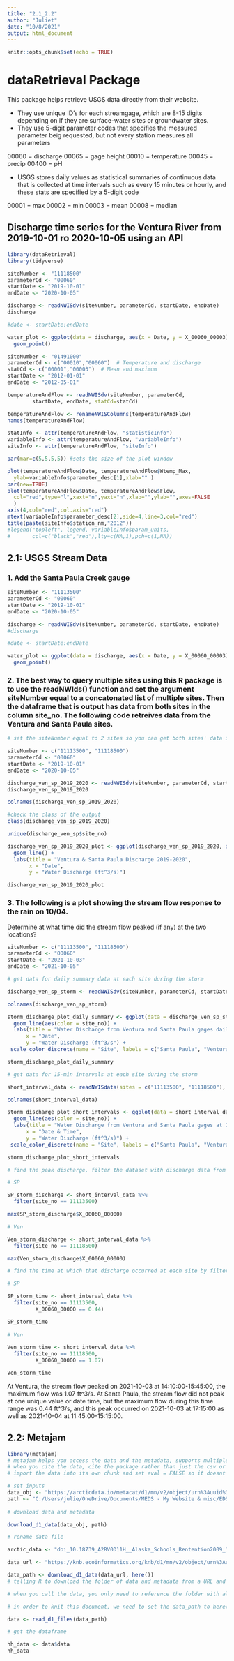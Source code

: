 ```yaml
---
title: "2.1_2.2"
author: "Juliet"
date: "10/8/2021"
output: html_document
---
```


```r
knitr::opts_chunk$set(echo = TRUE)
```

# dataRetrieval Package

This package helps retrieve USGS data directly from their website.

- They use unique ID's for each streamgage, which are 8-15 digits depending on if they are surface-water sites or groundwater sites.
- They use 5-digit parameter codes that specifies the measured parameter beig requested, but not every station measures all parameters

00060 = discharge 
00065 = gage height
00010 = temperature
00045 = precip
00400 = pH

- USGS stores daily values as statistical summaries of continuous data that is collected at time intervals such as every 15 minutes or hourly, and these stats are specified by a 5-digit code

00001 = max
00002 = min
00003 = mean
00008 = median

## Discharge time series for the Ventura River from 2019-10-01 ro 2020-10-05 using an API

```r
library(dataRetrieval)
library(tidyverse)

siteNumber <- "11118500"
parameterCd <- "00060" 
startDate <- "2019-10-01"
endDate <- "2020-10-05"

discharge <- readNWISdv(siteNumber, parameterCd, startDate, endDate)
discharge

#date <- startDate:endDate

water_plot <- ggplot(data = discharge, aes(x = Date, y = X_00060_00003)) +
  geom_point()
```

```r
siteNumber <- "01491000"
parameterCd <- c("00010","00060")  # Temperature and discharge
statCd <- c("00001","00003")  # Mean and maximum
startDate <- "2012-01-01"
endDate <- "2012-05-01"

temperatureAndFlow <- readNWISdv(siteNumber, parameterCd, 
        startDate, endDate, statCd=statCd)

temperatureAndFlow <- renameNWISColumns(temperatureAndFlow)
names(temperatureAndFlow)

statInfo <- attr(temperatureAndFlow, "statisticInfo")
variableInfo <- attr(temperatureAndFlow, "variableInfo")
siteInfo <- attr(temperatureAndFlow, "siteInfo")

par(mar=c(5,5,5,5)) #sets the size of the plot window

plot(temperatureAndFlow$Date, temperatureAndFlow$Wtemp_Max,
  ylab=variableInfo$parameter_desc[1],xlab="" )
par(new=TRUE)
plot(temperatureAndFlow$Date, temperatureAndFlow$Flow,
  col="red",type="l",xaxt="n",yaxt="n",xlab="",ylab="",axes=FALSE
  )
axis(4,col="red",col.axis="red")
mtext(variableInfo$parameter_desc[2],side=4,line=3,col="red")
title(paste(siteInfo$station_nm,"2012"))
#legend("topleft", legend, variableInfo$param_units, 
#       col=c("black","red"),lty=c(NA,1),pch=c(1,NA))
```
## 2.1: USGS Stream Data

### 1. Add the Santa Paula Creek gauge

```r
siteNumber <- "11113500"
parameterCd <- "00060" 
startDate <- "2019-10-01"
endDate <- "2020-10-05"

discharge <- readNWISdv(siteNumber, parameterCd, startDate, endDate)
#discharge

#date <- startDate:endDate

water_plot <- ggplot(data = discharge, aes(x = Date, y = X_00060_00003)) +
  geom_point()
```

### 2. The best way to query multiple sites using this R package is to use the readNWIds() function and set the argument siteNumber equal to a concatonated list of multiple sites. Then the dataframe that is output has data from both sites in the column site_no. The following code retreives data from the Ventura and Santa Paula sites. 

```r
# set the siteNumber equal to 2 sites so you can get both sites' data in one dataframe

siteNumber <- c("11113500", "11118500")
parameterCd <- "00060" 
startDate <- "2019-10-01"
endDate <- "2020-10-05"

discharge_ven_sp_2019_2020 <- readNWISdv(siteNumber, parameterCd, startDate, endDate)
discharge_ven_sp_2019_2020

colnames(discharge_ven_sp_2019_2020)

#check the class of the output
class(discharge_ven_sp_2019_2020)

unique(discharge_ven_sp$site_no)

discharge_ven_sp_2019_2020_plot <- ggplot(discharge_ven_sp_2019_2020, aes(x = Date, y = X_00060_00003))+
  geom_line() +
  labs(title = "Ventura & Santa Paula Discharge 2019-2020",
       x = "Date",
       y = "Water Discharge (ft^3/s)")

discharge_ven_sp_2019_2020_plot
```

### 3. The following is a plot showing the stream flow response to the rain on 10/04. 

Determine at what time did the stream flow peaked (if any) at the two locations?

```r
siteNumber <- c("11113500", "11118500")
parameterCd <- "00060" 
startDate <- "2021-10-03"
endDate <- "2021-10-05"

# get data for daily summary data at each site during the storm

discharge_ven_sp_storm <- readNWISdv(siteNumber, parameterCd, startDate, endDate)

colnames(discharge_ven_sp_storm)

storm_discharge_plot_daily_summary <- ggplot(data = discharge_ven_sp_storm, aes(x = Date, y = X_00060_00003)) +
  geom_line(aes(color = site_no)) +
  labs(title = "Water Discharge from Ventura and Santa Paula gages daily summary values",
      x = "Date",
      y = "Water Discharge (ft^3/s") +
 scale_color_discrete(name = "Site", labels = c("Santa Paula", "Ventura"))

storm_discharge_plot_daily_summary
```

```r

# get data for 15-min intervals at each site during the storm

short_interval_data <- readNWISdata(sites = c("11113500", "11118500"), service = "iv", parameterCD = "00060", startDate = "2021-10-03T00:00Z", endDate = "2021-10-05T00:00Z")

colnames(short_interval_data)

storm_discharge_plot_short_intervals <- ggplot(data = short_interval_data, aes(x = dateTime, y = X_00060_00000)) +
  geom_line(aes(color = site_no)) +
  labs(title = "Water Discharge from Ventura and Santa Paula gages at 15 min intervals",
      x = "Date & Time",
      y = "Water Discharge (ft^3/s)") +
 scale_color_discrete(name = "Site", labels = c("Santa Paula", "Ventura"))

storm_discharge_plot_short_intervals

# find the peak discharge, filter the dataset with discharge data from each site

# SP

SP_storm_discharge <- short_interval_data %>% 
  filter(site_no == 11113500)

max(SP_storm_discharge$X_00060_00000)

# Ven

Ven_storm_discharge <- short_interval_data %>% 
  filter(site_no == 11118500)

max(Ven_storm_discharge$X_00060_00000)

# find the time at which that discharge occurred at each site by filtering

# SP

SP_storm_time <- short_interval_data %>% 
  filter(site_no == 11113500,
         X_00060_00000 == 0.44)

SP_storm_time
  
# Ven

Ven_storm_time <- short_interval_data %>% 
  filter(site_no == 11118500,
         X_00060_00000 == 1.07)

Ven_storm_time
```


At Ventura, the stream flow peaked on 2021-10-03 at 14:10:00-15:45:00, the maximum flow was 1.07 ft^3/s. At Santa Paula, the stream flow did not peak at one unique value or date time, but the maximum flow during this time range was 0.44 ft^3/s, and this peak occurred on 2021-10-03 at 17:15:00 as well as 2021-10-04 at 11:45:00-15:15:00.

## 2.2: Metajam

```r
library(metajam)
# metajam helps you access the data and the metadata, supports multiple repositories
# when you cite the data, cite the package rather than just the csv or other data document, you include all metadata in your citation this way
# import the data into its own chunk and set eval = FALSE so it doesnt run every time you knit

# set inputs
data_obj <- "https://arcticdata.io/metacat/d1/mn/v2/object/urn%3Auuid%3A9e123f84-ce0d-4094-b898-c9e73680eafa"
path <- "C:/Users/julie/OneDrive/Documents/MEDS - My Website & misc/EDS_213_Metadata_Standards_Data_Modeling_Data_Semantics/week_2/assignments_2.1_2.2/EDS_213_assignment_2.1_2.2/data"
  
# download data and metadata

download_d1_data(data_obj, path)

# rename data file

arctic_data <- "doi_10.18739_A2RV0D11H__Alaska_Schools_Rentention2009_15__csv"

```


```r
data_url <- "https://knb.ecoinformatics.org/knb/d1/mn/v2/object/urn%3Auuid%3A7fc6f6db-c5ea-426a-a743-1f2edafb43b8"

data_path <- download_d1_data(data_url, here())
# telling R to download the folder of data and metadata from a URL and then put the folder here()

# when you call the data, you only need to reference the folder with all the files within it, R knows which files are metadata and which are the dataframes

# in order to knit this document, we need to set the data_path to here("insert_data_folder_name")

```

```r
data <- read_d1_files(data_path)

# get the dataframe

hh_data <- data$data
hh_data
```
